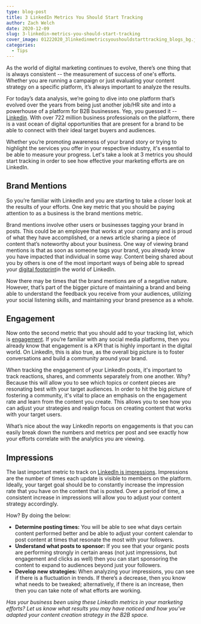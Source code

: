 ```yaml
---
type: blog-post
title: 3 LinkedIn Metrics You Should Start Tracking
author: Zach Welch
date: 2020-12-09
slug: 3-linkedin-metrics-you-should-start-tracking
cover_image: 01222020_3linkedinmetricsyoushouldstarttracking_blogs_bg.jpg
categories:
  - Tips
---
```

<!--StartFragment-->

As the world of digital marketing continues to evolve, there’s one thing that is always consistent -- the measurement of success of one's efforts. Whether you are running a campaign or just evaluating your content strategy on a specific platform, it’s always important to analyze the results.

For today’s data analysis, we’re going to dive into one platform that’s evolved over the years from being just another job/HR site and into a powerhouse of a platform for B2B businesses. Yep, you guessed it -- [Linkedin](https://brandglue.com/blog/is-linkedin-the-new-facebook/). With over 722 million business professionals on the platform, there is a vast ocean of digital opportunities that are present for a brand to be able to connect with their ideal target buyers and audiences.

Whether you’re promoting awareness of your brand story or trying to highlight the services you offer in your respective industry, it's essential to be able to measure your progress. Let's take a look at 3 metrics you should start tracking in order to see how effective your marketing efforts are on LinkedIn.

## Brand Mentions

So you’re familiar with LinkedIn and you are starting to take a closer look at the results of your efforts. One key metric that you should be paying attention to as a business is the brand mentions metric.

Brand mentions involve other users or businesses tagging your brand in posts. This could be an employee that works at your company and is proud of what they have accomplished, or a news article sharing a piece of content that’s noteworthy about your business. One way of viewing brand mentions is that as soon as someone tags your brand, you already know you have impacted that individual in some way. Content being shared about you by others is one of the most important ways of being able to spread your [digital footprint](https://sproutsocial.com/insights/linkedin-analytics/)in the world of LinkedIn.

Now there may be times that the brand mentions are of a negative nature. However, that’s part of the bigger picture of maintaining a brand and being able to understand the feedback you receive from your audiences, utilizing your social listening skills, and maintaining your brand presence as a whole.

## Engagement

Now onto the second metric that you should add to your tracking list, which is [engagement](https://brandglue.com/blog/are-you-tracking-these-3-important-social-media-insights-for-your-business/). If you’re familiar with any social media platforms, then you already know that engagement is a KPI that is highly important in the digital world. On LinkedIn, this is also true, as the overall big picture is to foster conversations and build a community around your brand.

When tracking the engagement of your LinkedIn posts, it's important to track reactions, shares, and comments separately from one another. Why? Because this will allow you to see which topics or content pieces are resonating best with your target audiences. In order to hit the big picture of fostering a community, it's vital to place an emphasis on the engagement rate and learn from the content you create. This allows you to see how you can adjust your strategies and realign focus on creating content that works with your target users.

What’s nice about the way LinkedIn reports on engagements is that you can easily break down the numbers and metrics per post and see exactly how your efforts correlate with the analytics you are viewing.

## Impressions

The last important metric to track on [LinkedIn is impressions](https://blog.hootsuite.com/linkedin-analytics/). Impressions are the number of times each update is visible to members on the platform. Ideally, your target goal should be to constantly increase the impression rate that you have on the content that is posted. Over a period of time, a consistent increase in impressions will allow you to adjust your content strategy accordingly.

How? By doing the below:

* **Determine posting times:** You will be able to see what days certain content performed better and be able to adjust your content calendar to post content at times that resonate the most with your followers.
* **Understand what posts to sponsor:** If you see that your organic posts are performing strongly in certain areas (not just impressions, but engagement and clicks as well) then you can start sponsoring the content to expand to audiences beyond just your followers.
* **Develop new strategies:** When analyzing your impressions, you can see if there is a fluctuation in trends. If there’s a decrease, then you know what needs to be tweaked; alternatively, if there is an increase, then then you can take note of what efforts are working.

*Has your business been using these LinkedIn metrics in your marketing efforts? Let us know what results you may have noticed and how you’ve adapted your content creation strategy in the B2B space.*

<!--EndFragment-->